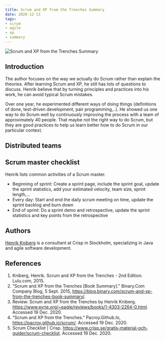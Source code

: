 ```yaml
---
title: Scrum and XP from the Trenches Summary
date: 2020-12-13
tags:
- scrum
- agile
- xp
- summary
---
```


![Scrum and XP from the Trenches Summary](./banner.jpg)

## Introduction
The author focuses on the way we actually do Scrum rather than explain the theories.
After learning Scrum and XP, he still has lots of questions to discuss.
Henrik believe that by turning principles and practices into his work, he can avoid typical Scrum mistakes.

Over one year, he experimented different ways of doing things (definitions of done, test-driven development, pair programming,..). He showed us one way to do Scrum well by continuously improving the process with a team of approximately 40 people. That maybe not the right way to do Scrum, but they are good practices to help us learn better how to do Scrum in our particular context.

## Distributed teams

## Scrum master checklist
Henrik lists common activities of a Scrum master.

- Beginning of sprint: Create a sprint page, include the sprint goal, update the sprint statistics, add your estimated velocity, team size, sprint length,...
- Every day: Start and end the daily scrum meeting on time, update the sprint backlog and burn down
- End of sprint: Do a sprint demo and retrospective, update the sprint statistics and key points from the retrospective

## Authors
[Henrik Kniberg](https://www.crisp.se/konsulter/henrik-kniberg) is a consultant at Crisp in Stockholm, specializing in Java and agile software development.

## References
1. Kniberg, Henrik. Scrum and XP from the Trenches - 2nd Edition. Lulu.com, 2015.
1. “Scrum and XP from the Trenches [Book Summary].” Binary.Com Company Blog, 5 Sept. 2015, https://blog.binary.com/scrum-and-xp-from-the-trenches-book-summary/.
1. Review: Scrum and XP from the Trenches by Henrik Kniberg. https://www.eyrie.org/~eagle/reviews/books/1-4303-2264-0.html. Accessed 19 Dec. 2020.
1. “Scrum and XP from the Trenches.” Pacroy.Github.Io, https://pacroy.github.io/scrum/. Accessed 19 Dec. 2020.
1. Scrum Checklist | Crisp. https://www.crisp.se/gratis-material-och-guider/scrum-checklist. Accessed 19 Dec. 2020.

